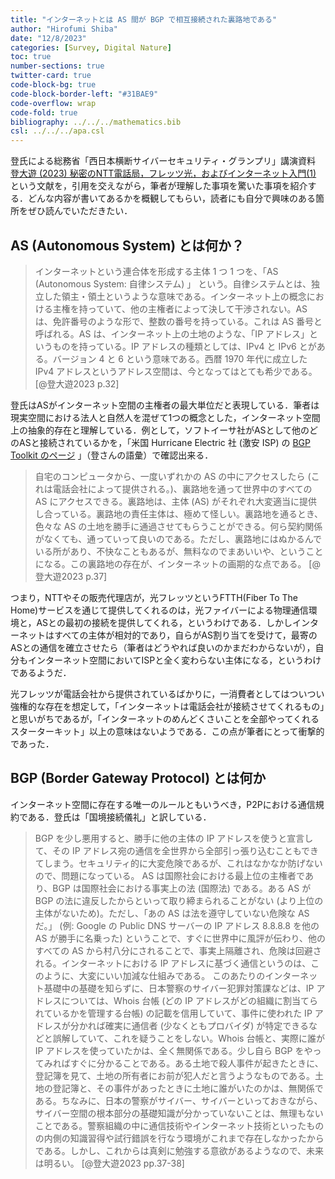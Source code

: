 ```yaml
---
title: "インターネットとは AS 間が BGP で相互接続された裏路地である"
author: "Hirofumi Shiba"
date: "12/8/2023"
categories: [Survey, Digital Nature]
toc: true
number-sections: true
twitter-card: true
code-block-bg: true
code-block-border-left: "#31BAE9"
code-overflow: wrap
code-fold: true
bibliography: ../../../mathematics.bib
csl: ../../../apa.csl
---
```


登氏による総務省「西日本横断サイバーセキュリティ・グランプリ」講演資料 [登大遊 (2023) 秘密のNTT電話局，フレッツ光，およびインターネット入門(1)](https://dnobori.cyber.ipa.go.jp/ppt/download/20230610_soumu/230610%20講演%20第1部%20(登)%20-%20配布資料その1%20-%20秘密の%20NTT%20電話局、フレッツ光、インターネット入門.pdf) という文献を，引用を交えながら，筆者が理解した事項を驚いた事項を紹介する．どんな内容が書いてあるかを概観してもらい，読者にも自分で興味のある箇所をぜひ読んでいただきたい．

## AS (Autonomous System) とは何か？

> インターネットという連合体を形成する主体 1 つ 1 つを、「AS (Autonomous System: 自律システム) 」 という。自律システムとは、独立した領主・領土というような意味である。インターネット上の概念における主権を持っていて、他の主権者によって決して干渉されない。AS は、免許番号のような形で、整数の番号を持っている。これは AS 番号と呼ばれる。AS は、インターネット上の土地のような、「IP アドレス」というものを持っている。IP アドレスの種類としては、IPv4 と IPv6 とがある。バージョン 4 と 6 という意味である。西暦 1970 年代に成立した IPv4 アドレスというアドレス空間は、今となってはとても希少である。 [@登大遊2023 p.32]

登氏はASがインターネット空間の主権者の最大単位だと表現している．筆者は現実空間における法人と自然人を混ぜて1つの概念とした，インターネット空間上の抽象的存在と理解している．例として，ソフトイーサ社がASとして他のどのASと接続されているかを，「米国 Hurricane Electric 社 (激安 ISP) の [BGP Toolkit のページ](https://bgp.he.net/AS59103#_graph4) 」（登さんの語彙）で確認出来る．

> 自宅のコンピュータから、一度いずれかの AS の中にアクセスしたら (これは電話会社によって提供される。)、裏路地を通って世界中のすべての AS にアクセスできる。裏路地は、主体 (AS) がそれぞれ大変適当に提供し合っている。裏路地の責任主体は、極めて怪しい。裏路地を通るとき、色々な AS の土地を勝手に通過させてもらうことができる。何ら契約関係がなくても、通っていって良いのである。ただし、裏路地にはぬかるんでいる所があり、不快なこともあるが、無料なのでまあいいや、ということになる。この裏路地の存在が、インターネットの画期的な点である。 [@登大遊2023 p.37]

つまり，NTTやその販売代理店が，光フレッツというFTTH(Fiber To The Home)サービスを通じて提供してくれるのは，光ファイバーによる物理通信環境と，ASとの最初の接続を提供してくれる，というわけである．しかしインターネットはすべての主体が相対的であり，自らがAS割り当てを受けて，最寄のASとの通信を確立させたら（筆者はどうやれば良いのかまだわからないが），自分もインターネット空間においてISPと全く変わらない主体になる，というわけであるようだ．

光フレッツが電話会社から提供されているばかりに，一消費者としてはついつい強権的な存在を想定して，「インターネットは電話会社が接続させてくれるもの」と思いがちであるが，「インターネットのめんどくさいことを全部やってくれるスターターキット」以上の意味はないようである．この点が筆者にとって衝撃的であった．

## BGP (Border Gateway Protocol) とは何か

インターネット空間に存在する唯一のルールともいうべき，P2Pにおける通信規約である．登氏は「国境接続儀礼」と訳している．

> BGP を少し悪用すると、勝手に他の主体の IP アドレスを使うと宣言して、その IP アドレス宛の通信を全世界から全部引っ張り込むこともできてしまう。セキュリティ的に大変危険であるが、これはなかなか防げないので、問題になっている。 AS は国際社会における最上位の主権者であり、BGP は国際社会における事実上の法 (国際法) である。ある AS が BGP の法に違反したからといって取り締まられることがない (より上位の主体がないため)。ただし、「あの AS は法を遵守していない危険な AS だ。」 (例: Google の Public DNS サーバーの IP アドレス 8.8.8.8 を他の AS が勝手に名乗った) ということで、すぐに世界中に風評が伝わり、他のすべての AS から村八分にされることで、事実上隔離され、危険は回避される。インターネットにおける IP アドレスに基づく通信というのは、このように、大変にいい加減な仕組みである。
> このあたりのインターネット基礎中の基礎を知らずに、日本警察のサイバー犯罪対策課などは、IP アドレスについては、Whois 台帳 (どの IP アドレスがどの組織に割当てられているかを管理する台帳) の記載を信用していて、事件に使われた IP アドレスが分かれば確実に通信者 (少なくともプロバイダ) が特定できるなどと誤解していて、これを疑うことをしない。Whois 台帳と、実際に誰が IP アドレスを使っていたかは、全く無関係である。少し自ら BGP をやってみればすぐに分かることである。ある土地で殺人事件が起きたときに、登記簿を見て、土地の所有者にお前が犯人だと言うようなものである。土地の登記簿と、その事件があったときに土地に誰がいたのかは、無関係である。ちなみに、日本の警察がサイバー、サイバーといっておきながら、サイバー空間の根本部分の基礎知識が分かっていないことは、無理もないことである。警察組織の中に通信技術やインターネット技術といったものの内側の知識習得や試行錯誤を行なう環境がこれまで存在しなかったからである。しかし、これからは真剣に勉強する意欲があるようなので、未来は明るい。 [@登大遊2023 pp.37-38]

